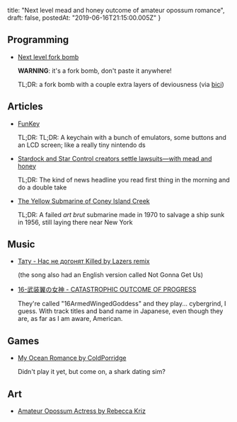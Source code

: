   title: "Next level mead and honey outcome of amateur opossum romance",
  draft: false,
  postedAt: "2019-06-16T21:15:00.005Z"
}

## Programming

- [Next level fork bomb](https://www.vidarholen.net/contents/blog/?p=766)

  **WARNING**: it's a fork bomb, don't paste it anywhere!

  TL;DR: a fork bomb with a couple extra layers of deviousness (via [bici](http://ariis.it))

## Articles

- [FunKey](https://hackaday.io/project/164934-funkey-project-all-your-games-on-your-keychain)

  TL;DR: TL;DR: A keychain with a bunch of emulators, some buttons and an LCD screen; like a really tiny nintendo ds

- [Stardock and Star Control creators settle lawsuits—with mead and honey](https://arstechnica.com/gaming/2019/06/stardock-and-star-control-creators-settle-lawsuits-with-mead-and-honey/)

  TL;DR: The kind of news headline you read first thing in the morning and do a double take

- [The Yellow Submarine of Coney Island Creek](https://forgotten-ny.com/2006/09/the-yellow-submarine-of-coney-island-creek-part-1/)

  TL;DR: A failed _art brut_ submarine made in 1970 to salvage a ship sunk in 1956, still laying there near New York

## Music

- [Тату - Нас не догонят Killed by Lazers remix](https://youtu.be/sCYUzHDw6PY)

  (the song also had an English version called Not Gonna Get Us)

- [16-武装翼の女神 - CATASTROPHIC OUTCOME OF PROGRESS](https://16awg16.bandcamp.com/album/catastrophic-outcome-of-progress-2)

  They're called "16ArmedWingedGoddess" and they play... cybergrind, I guess.
  With track titles and band name in Japanese, even though they are, as far as I am aware, American.

## Games

- [My Ocean Romance by ColdPorridge](https://gamejolt.com/games/my-ocean-romance/118223)

  Didn't play it yet, but come on, a shark dating sim?

## Art

- [Amateur Opossum Actress by Rebecca Kriz](https://www.inprnt.com/gallery/rebecca_kriz/amateur-opossum-actress/)
